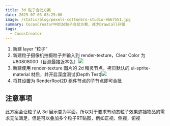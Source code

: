 ```yaml
---
title: 3d 粒子合批方案
date: 2025-07-03 03:25:00
image: /static/blog/pexels-cottonbro-studio-9667551.jpg
summary: CocosCreator中的3d粒子合批方案，减少DrawCall开销
tags:
  - CocosCreator
---
```

1. 新建 layer “粒子” 
2. 新建粒子摄像机拍摄粒子并输入到 render-texture，Clear Color 为 #80808000（目测最接近本色）![](/static/blog/IMG_6275.png)
3. 新建使用 render-texture 图片的 2d 精灵节点，拷贝默认的 ui-sprite-material 材质，并开启深度测试(Depth Test)![](/static/blog/IMG_6276.png)
4. 将其设置为 RenderRoot2D 组件节点的子节点即可合批

## 注意事项

此方案会让粒子从 3d 展示变为平面，所以对于要求有动态粒子效果遮挡物品的需求无法满足，但是可以叠加多个粒子RT贴图，例如正视，侧视，俯视
